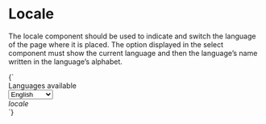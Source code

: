
<Meta title="Patterns/Locale" />

# Locale

The locale component should be used to indicate and switch the language of the page where it is placed. The option
displayed in the select component must show the current language and then the language’s name written in the language’s
alphabet.

<Canvas>
  <Story name="Default" height="64px" parameters={{
    design: figmaConfig('753%3A0')
  }}>{`
    <div class="locale">
      Languages available
      <div class="control has-icons-left">
        <div class="select">
          <select>
            <option disabled>Select</option>
            <option selected>English</option>
            <option>le Français</option>
            <option>日本語</option>
            <option>Русский</option>
            <option>Español</option>
          </select>
        </div>
        <div class="icon globe is-small is-left ">
            <i class="icon globe ">locale</i>
        </div>
      </div>
    </div>
  `}</Story>
</Canvas>
